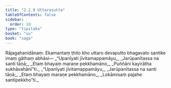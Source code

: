 ```yaml
---
title: "2.2.9 Uttarasutta"
tableOfContents: false
sidebar:
  order: 10
type: "tipitaka"
basket: "su"
book: "saga"
---
```



<DynamicBreadcrumb />

<Division number="100" book="saga" bookNo="12" page="53">

<Paragraph number="459" book="saga">
Rājagahanidānaṃ. Ekamantaṃ ṭhito kho uttaro devaputto bhagavato santike imaṃ gāthaṃ abhāsi—
</Paragraph>

<Paragraph number="460" type="verses" book="saga">
_“Upanīyati jīvitamappamāyu,_  
_Jarūpanītassa na santi tāṇā;_  
_Etaṃ bhayaṃ maraṇe pekkhamāno,_  
_Puññāni kayirātha sukhāvahānī”ti._  

</Paragraph>

<Paragraph number="461" type="verses" book="saga">
_“Upanīyati jīvitamappamāyu,_  
_Jarūpanītassa na santi tāṇā;_  
_Etaṃ bhayaṃ maraṇe pekkhamāno,_  
_Lokāmisaṃ pajahe santipekkho”ti._
</Paragraph>
</Division>